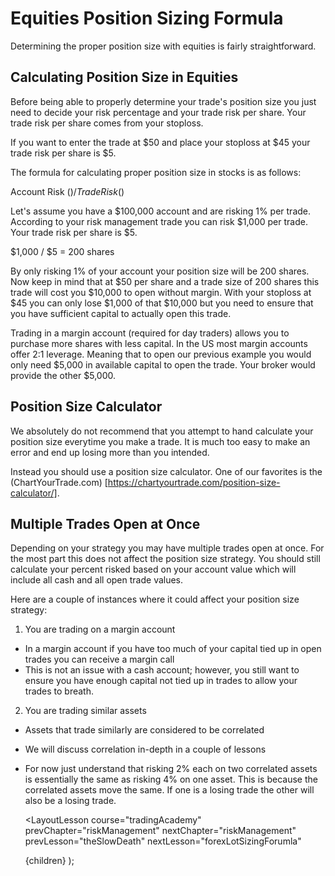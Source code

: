 
# Equities Position Sizing Formula

Determining the proper position size with equities is fairly straightforward.

## Calculating Position Size in Equities

Before being able to properly determine your trade's position size you just need to decide your risk percentage and your trade
risk per share. Your trade risk per share comes from your stoploss.

If you want to enter the trade at $50 and place your stoploss at $45 your trade risk per share is $5.

The formula for calculating proper position size in stocks is as follows:

Account Risk ($) / Trade Risk ($)

Let's assume you have a $100,000 account and are risking 1% per trade. According to your risk management trade you can risk
$1,000 per trade. Your trade risk per share is $5.

$1,000 / $5 = 200 shares

By only risking 1% of your account your position size will be 200 shares. Now keep in mind that at $50 per share and a trade
size of 200 shares this trade will cost you $10,000 to open without margin. With your stoploss at $45 you can only lose $1,000
of that $10,000 but you need to ensure that you have sufficient capital to actually open this trade.

Trading in a margin account (required for day traders) allows you to purchase more shares with less capital. In the US most
margin accounts offer 2:1 leverage. Meaning that to open our previous example you would only need $5,000 in available capital
to open the trade. Your broker would provide the other $5,000.

## Position Size Calculator

We absolutely do not recommend that you attempt to hand calculate your position size everytime you make a trade. It is much too
easy to make an error and end up losing more than you intended.

Instead you should use a position size calculator. One of our favorites is the (ChartYourTrade.com)
[https://chartyourtrade.com/position-size-calculator/].

## Multiple Trades Open at Once

Depending on your strategy you may have multiple trades open at once. For the most part this does not affect the position
size strategy. You should still calculate your percent risked based on your account value which will include all cash
and all open trade values.

Here are a couple of instances where it could affect your position size strategy:

1. You are trading on a margin account

- In a margin account if you have too much of your capital tied up in open trades you can receive a margin call
- This is not an issue with a cash account; however, you still want to ensure you have enough capital not tied up in
  trades to allow your trades to breath.

2. You are trading similar assets

- Assets that trade similarly are considered to be correlated
- We will discuss correlation in-depth in a couple of lessons
- For now just understand that risking 2% each on two correlated assets is essentially the same as risking 4% on one
  asset. This is because the correlated assets move the same. If one is a losing trade the other will also be a losing trade.

  <LayoutLesson
    course="tradingAcademy"
    prevChapter="riskManagement"
    nextChapter="riskManagement"
    prevLesson="theSlowDeath"
    nextLesson="forexLotSizingForumla"
  >
    {children}
  </LayoutLesson>
);
